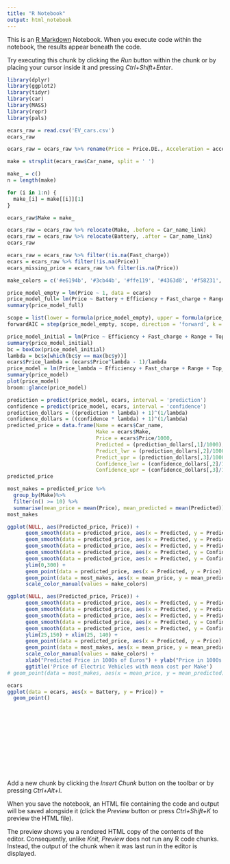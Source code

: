 ```yaml
---
title: "R Notebook"
output: html_notebook
---
```


This is an [R Markdown](http://rmarkdown.rstudio.com) Notebook. When you execute code within the notebook, the results appear beneath the code. 

Try executing this chunk by clicking the *Run* button within the chunk or by placing your cursor inside it and pressing *Ctrl+Shift+Enter*. 

```r
library(dplyr)
library(ggplot2)
library(tidyr)
library(car)
library(MASS)
library(repr)
library(pals)
```
```r
ecars_raw = read.csv('EV_cars.csv')
ecars_raw
```
```r
ecars_raw = ecars_raw %>% rename(Price = Price.DE., Acceleration = acceleration..0.100.)
```

```r
make = strsplit(ecars_raw$Car_name, split = ' ')

make_ = c()
n = length(make)

for (i in 1:n) {
  make_[i] = make[[i]][1]
}

ecars_raw$Make = make_
```


```r
ecars_raw = ecars_raw %>% relocate(Make, .before = Car_name_link)
ecars_raw = ecars_raw %>% relocate(Battery, .after = Car_name_link)
ecars_raw
```

```r
ecars_raw = ecars_raw %>% filter(!is.na(Fast_charge))
ecars = ecars_raw %>% filter(!is.na(Price))
ecars_missing_price = ecars_raw %>% filter(is.na(Price))
```
```r
make_colors = c('#e6194b', '#3cb44b', '#ffe119', '#4363d8', '#f58231', '#911eb4', '#46f0f0', '#f032e6', '#bcf60c', '#fabebe', '#008080', '#e6beff','#000075', '#aaffc3')

```

```r
price_model_empty = lm(Price ~ 1, data = ecars)
price_model_full= lm(Price ~ Battery + Efficiency + Fast_charge + Range + Top_speed + Acceleration, data = ecars)
summary(price_model_full)
```

```r
scope = list(lower = formula(price_model_empty), upper = formula(price_model_full))
forwardAIC = step(price_model_empty, scope, direction = 'forward', k = 2)
```

```r
price_model_initial = lm(Price ~ Efficiency + Fast_charge + Range + Top_speed + Acceleration, data = ecars)
summary(price_model_initial)
bc = boxCox(price_model_initial)
lambda = bc$x[which(bc$y == max(bc$y))]
ecars$Price_lambda = (ecars$Price^lambda - 1)/lambda
price_model = lm(Price_lambda ~ Efficiency + Fast_charge + Range + Top_speed + Acceleration, data = ecars)
summary(price_model)
plot(price_model)
broom::glance(price_model)
```

```r
prediction = predict(price_model, ecars, interval = 'prediction')
confidence = predict(price_model, ecars, interval = 'confidence')
prediction_dollars = ((prediction * lambda) + 1)^(1/lambda)
confidence_dollars = ((confidence * lambda) + 1)^(1/lambda)
predicted_price = data.frame(Name = ecars$Car_name,
                             Make = ecars$Make,
                             Price = ecars$Price/1000,
                             Predicted = (prediction_dollars[,1]/1000),
                             Predict_lwr = (prediction_dollars[,2]/1000),
                             Predict_upr = (prediction_dollars[,3]/1000),
                             Confidence_lwr = (confidence_dollars[,2]/1000),
                             Confidence_upr = (confidence_dollars[,3]/1000))
predicted_price
```
```r
most_makes = predicted_price %>%
  group_by(Make)%>%
  filter(n() >= 10) %>%
  summarise(mean_price = mean(Price), mean_predicted = mean(Predicted))
most_makes
```


```r

ggplot(NULL, aes(Predicted_price, Price)) +
      geom_smooth(data = predicted_price, aes(x = Predicted, y = Predicted), col = 'black') +
      geom_smooth(data = predicted_price, aes(x = Predicted, y = Predict_lwr), col = 'red') +
      geom_smooth(data = predicted_price, aes(x = Predicted, y = Predict_upr), col = 'red') +
      geom_smooth(data = predicted_price, aes(x = Predicted, y = Confidence_lwr), col = 'blue') +
      geom_smooth(data = predicted_price, aes(x = Predicted, y = Confidence_upr), col = 'blue') +
      ylim(0,300) +
      geom_point(data = predicted_price, aes(x = Predicted, y = Price), alpha = .5) +
      geom_point(data = most_makes, aes(x = mean_price, y = mean_predicted, col = Make), size = 3) +
      scale_color_manual(values = make_colors)

ggplot(NULL, aes(Predicted_price, Price)) +
      geom_smooth(data = predicted_price, aes(x = Predicted, y = Predicted), col = 'black') +
      geom_smooth(data = predicted_price, aes(x = Predicted, y = Predict_lwr), col = 'red') +
      geom_smooth(data = predicted_price, aes(x = Predicted, y = Predict_upr), col = 'red') +
      geom_smooth(data = predicted_price, aes(x = Predicted, y = Confidence_lwr), col = 'blue') +
      geom_smooth(data = predicted_price, aes(x = Predicted, y = Confidence_upr), col = 'blue') +
      ylim(25,150) + xlim(25, 140) +
      geom_point(data = predicted_price, aes(x = Predicted, y = Price), alpha = .5) + 
      geom_point(data = most_makes, aes(x = mean_price, y = mean_predicted, col = Make), size = 3) +
      scale_color_manual(values = make_colors) +
      xlab("Predicted Price in 1000s of Euros") + ylab("Price in 1000s of Euros") +
      ggtitle('Price of Electric Vehicles with mean cost per Make')
# geom_point(data = most_makes, aes(x = mean_price, y = mean_predicted), size = 3, shape = 23, fill = make_colors) +

```

```r
ecars
ggplot(data = ecars, aes(x = Battery, y = Price)) + 
  geom_point()
```

```r

```

```r

```

```r

```

```r

```

```r

```

```r

```

```r

```

```r

```

```r

```

```r

```

```r

```

```r

```

Add a new chunk by clicking the *Insert Chunk* button on the toolbar or by pressing *Ctrl+Alt+I*.

When you save the notebook, an HTML file containing the code and output will be saved alongside it (click the *Preview* button or press *Ctrl+Shift+K* to preview the HTML file).

The preview shows you a rendered HTML copy of the contents of the editor. Consequently, unlike *Knit*, *Preview* does not run any R code chunks. Instead, the output of the chunk when it was last run in the editor is displayed.

